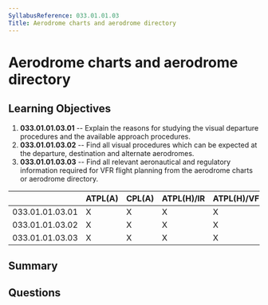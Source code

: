 ```yaml
---
SyllabusReference: 033.01.01.03
Title: Aerodrome charts and aerodrome directory
---
```


# Aerodrome charts and aerodrome directory

## Learning Objectives

1.  **033.01.01.03.01** -- Explain the reasons for studying the visual departure
    procedures and the available approach procedures.
2.  **033.01.01.03.02** -- Find all visual procedures which can be expected at
    the departure, destination and alternate aerodromes.
3.  **033.01.01.03.03** -- Find all relevant aeronautical and regulatory
    information required for VFR flight planning from the aerodrome charts or
    aerodrome directory.

|                 | ATPL(A) | CPL(A) | ATPL(H)/IR | ATPL(H)/VFR | CPL(H) | IR | CBIR(A) |
| --------------- | ------- | ------ | ---------- | ----------- | ------ | -- | ------- |
| 033.01.01.03.01 | X       | X      | X          | X           | X      |    |         |
| 033.01.01.03.02 | X       | X      | X          | X           | X      |    |         |
| 033.01.01.03.03 | X       | X      | X          | X           | X      |    |         |

## Summary

## Questions
